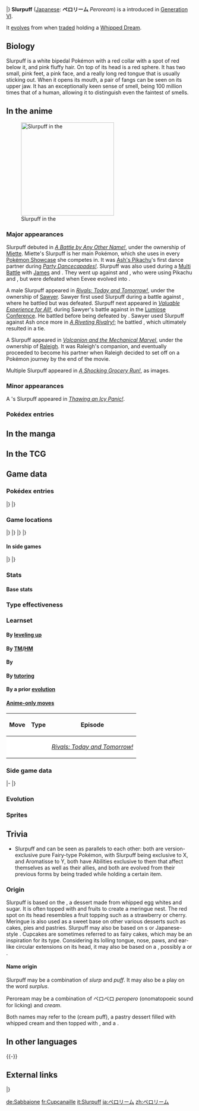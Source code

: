 {{PokémonPrevNext/Head|type=Fairy}}
{{PokémonPrevNext/Pokémon|type=Fairy|prevnum=684|prev=Swirlix|nextnum=686|next=Inkay}}
|}
{{Pokémon Infobox
|name=Slurpuff
|jname=ペロリーム
|tmname=Peroream
|jtranslit=Perorīmu
|category=Meringue
|typebox=1
|type1=Fairy
|abilityn=d
|ability1=Sweet Veil
|abilityd=Unburden
|ndex=685
|karea=Central
|kdex=132
|height-ftin=2'07"
|height-m=0.8
|weight-lbs=11.0
|weight-kg=5.0
|egggroupn=1
|egggroup1=Fairy
|gendercode=127
|eggcycles=20
|evtotal=2
|evde=2
|expyield=168
|lv100exp=1,000,000
|color=White
|catchrate=140
|body=12
|pokefordex=slurpuff
|generation=6
|friendship=70
}}
'''Slurpuff''' ([[List of Japanese Pokémon names|Japanese]]: '''ペロリーム''' ''Peroream'') is a {{type|Fairy}} {{OBP|Pokémon|species}} introduced in [[Generation VI]].

It [[Evolution|evolves]] from {{p|Swirlix}} when [[trade]]d holding a [[Whipped Dream]].

==Biology==
Slurpuff is a white bipedal Pokémon with a red collar with a spot of red below it, and pink fluffy hair. On top of its head is a red sphere. It has two small, pink feet, a pink face, and a really long red tongue that is usually sticking out. When it opens its mouth, a pair of fangs can be seen on its upper jaw. It has an exceptionally keen sense of smell, being 100 million times that of a human, allowing it to distinguish even the faintest of smells.

==In the anime==
[[File:Sawyer Slurpuff.png|thumb|left|250px|Slurpuff in the {{pkmn|anime}}]]
===Major appearances===
Slurpuff debuted in ''[[XY026|A Battle by Any Other Name!]]'', under the ownership of [[Miette]]. Miette's Slurpuff is her main Pokémon, which she uses in every [[Pokémon Showcase]] she competes in. It was [[Ash's Pikachu]]'s first dance partner during ''[[XY105|Party Dancecapades!]]''. Slurpuff was also used during a [[Multi Battle]] with [[James]] and {{TP|James|Inkay}}. They went up against {{Ash}} and {{an|Serena}}, who were using Pikachu and {{TP|Serena|Eevee}}, but were defeated when Eevee evolved into {{p|Sylveon}}.

A male Slurpuff appeared in ''[[XY075|Rivals: Today and Tomorrow!]]'', under the ownership of [[Sawyer]]. Sawyer first used Slurpuff during a battle against {{Ash}}, where he battled {{AP|Hawlucha}} but was defeated. Slurpuff next appeared in ''[[XY126|Valuable Experience for All!]]'', during Sawyer's battle against {{an|Tierno}} in the [[Lumiose Conference]]. He battled {{p|Raichu}} before being defeated by {{TP|Tierno|Blastoise}}. Sawyer used Slurpuff against Ash once more in ''[[XY128|A Riveting Rivalry!]]''; he battled {{AP|Goodra}}, which ultimately resulted in a tie.

A Slurpuff appeared in ''[[M19|Volcanion and the Mechanical Marvel]]'', under the ownership of [[Raleigh]]. It was Raleigh's companion, and eventually proceeded to become his partner when Raleigh decided to set off on a Pokémon journey by the end of the movie.

Multiple Slurpuff appeared in ''[[SM006|A Shocking Grocery Run!]]'', as images.

===Minor appearances===
A {{pkmn|Trainer}}'s Slurpuff appeared in ''[[XY057|Thawing an Icy Panic!]]''.
===Pokédex entries===
{{Animedexheader|Kalos}}
{{Animedexbody|XY026|Slurpuff|Ash's Pokédex|Slurpuff, the Meringue Pokémon. Slurpuff's keen sense of smell is especially sensitive, much more than people's.}}
{{Animedexfooter/Pokémon|''XY''|Kalos}}

==In the manga==

==In the TCG==
{{main|Slurpuff (TCG)}}

==Game data==
===Pokédex entries===
{{Dex/Header|type=fairy}}
{{Dex/NA|gen=VI}}
{{Dex/Gen|gen=VI}}
{{Dex/Entry1|v=X|t=FFF|entry=It can distinguish the faintest of scents. It puts its sensitive sense of smell to use by helping pastry chefs in their work.}}
{{Dex/Entry1|v=Y|entry=Its sense of smell is 100 million times better than a human's, so even the faintest scent tells it about everything in the area. It's like it can see with its nose!}}
{{Dex/Entry1|v=Omega Ruby|t=FFF|entry=It can distinguish the faintest of scents. It puts its sensitive sense of smell to use by helping pastry chefs in their work.}}
{{Dex/Entry1|v=Alpha Sapphire|t=FFF|entry=Its sense of smell is 100 million times better than a human's, so even the faintest scent tells it about everything in the area. It's like it can see with its nose!}}
|}
|}
{{Dex/Footer}}

===Game locations===
{{Availability/Header|type=fairy}}
{{Availability/NA|gen=VI}}
{{Availability/Gen|gen=VI}}
{{Availability/Entry2|v=X|v2=Y|t=FFF|area=[[Evolution|Evolve]] {{p|Swirlix}}}}
{{Availability/Entry2/None|v=Omega Ruby|v2=Alpha Sapphire}}
|}
|}
{{Availability/Gen|gen=VII}}
{{Availability/Entry2/None|v=Sun|v2=Moon|area=[[Pokémon Bank]]}}
{{Availability/Entry2/None|v=Ultra Sun|v2=Ultra Moon|area=[[Pokémon Bank]]}}
|}
|}
{{Availability/Footer}}

====In side games====
{{Availability/Header|type=Fairy}}
{{Availability/NA|gen=VI}}
{{Availability/Gen|gen=VI}}
{{Availability/Entry1|1|v=Battle Trozei|color={{defense color}}|area=[[Mountain of Order#Stage 1|Mountain of Order: Stage 1]]}}
{{Availability/Entry1|1|v=Shuffle|color={{beauty color}}|area=[[Sweet Strasse|Sweet Strasse: Stage 86]]<br>Event: ''[[Special Stages#Special Daily Pokémon (Third release)|Special Daily Pokémon]]'' <small>(Third release; Winking)</small>}}
{{Availability/Entry1|1|v=Rumble World|color={{fire color}}|area=[[Fairy Land#Pixie Glen|Fairy Land: Pixie Glen]] <small>(All Areas, Entrance Boss)</small>}}
|}
|}
{{Availability/Footer}}

===Stats===
====Base stats====
{{BaseStats
|type=Fairy
|HP=     82
|Attack= 80
|Defense=86
|SpAtk=  85
|SpDef=  75
|Speed=  72}}

===Type effectiveness===
{{TypeEffectiveness
|type1=Fairy
|Normal=  100
|Flying=  100
|Fighting= 50
|Ground=  100
|Rock=    100
|Bug=      50
|Poison=  200
|Ghost=   100
|Steel=   200
|Fire=    100
|Water=   100
|Grass=   100
|Electric=100
|Psychic= 100
|Ice=     100
|Dragon=    0
|Dark=     50
|Fairy=   100
|notes=yes
|fairy=yes
|newdragon=1}}

===Learnset===
====By [[Level|leveling up]]====
{{learnlist/levelh/7|Slurpuff|Fairy|Fairy|6}}
{{learnlist/level7|1|Sweet Scent|Normal|Status|&mdash;|100|20}}
{{learnlist/level7|1|Tackle|Normal|Physical|40|100|35}}
{{learnlist/level7|1|Fairy Wind|Fairy|Special|40|100|30||'''}}
{{learnlist/level7|1|Play Nice|Normal|Status|&mdash;|&mdash;|20}}
{{learnlist/level7|5|Fairy Wind|Fairy|Special|40|100|30||'''}}
{{learnlist/level7|8|Play Nice|Normal|Status|&mdash;|&mdash;|20}}
{{learnlist/level7|10|Fake Tears|Dark|Status|&mdash;|100|20}}
{{learnlist/level7|13|Round|Normal|Special|60|100|15}}
{{learnlist/level7|17|Cotton Spore|Grass|Status|&mdash;|100|40}}
{{learnlist/level7|21|Endeavor|Normal|Physical|&mdash;|100|5}}
{{learnlist/level7|26|Aromatherapy|Grass|Status|&mdash;|&mdash;|5}}
{{learnlist/level7|31|Draining Kiss|Fairy|Special|50|100|10||'''}}
{{learnlist/level7|36|Energy Ball|Grass|Special|90|100|10}}
{{learnlist/level7|41|Cotton Guard|Grass|Status|&mdash;|&mdash;|10}}
{{learnlist/level7|45|Wish|Normal|Status|&mdash;|&mdash;|10}}
{{learnlist/level7|49|Play Rough|Fairy|Physical|90|90|10||'''}}
{{learnlist/level7|58|Light Screen|Psychic|Status|&mdash;|&mdash;|30}}
{{learnlist/level7|67|Safeguard|Normal|Status|&mdash;|&mdash;|25}}
{{learnlist/levelf/7|Slurpuff|Fairy|Fairy|6}}

====By [[TM]]/[[HM]]====
{{learnlist/tmh/7|Slurpuff|Fairy|Fairy|6}}
{{learnlist/tm7|TM04|Calm Mind|Psychic|Status|&mdash;|&mdash;|20}}
{{learnlist/tm7|TM06|Toxic|Poison|Status|&mdash;|90|10}}
{{learnlist/tm7|TM10|Hidden Power|Normal|Special|60|100|15}}
{{learnlist/tm7|TM11|Sunny Day|Fire|Status|&mdash;|&mdash;|5}}
{{learnlist/tm7|TM15|Hyper Beam|Normal|Special|150|90|5}}
{{learnlist/tm7|TM16|Light Screen|Psychic|Status|&mdash;|&mdash;|30}}
{{learnlist/tm7|TM17|Protect|Normal|Status|&mdash;|&mdash;|10}}
{{learnlist/tm7|TM18|Rain Dance|Water|Status|&mdash;|&mdash;|5}}
{{learnlist/tm7|TM20|Safeguard|Normal|Status|&mdash;|&mdash;|25}}
{{learnlist/tm7|TM21|Frustration|Normal|Physical|&mdash;|100|20}}
{{learnlist/tm7|TM24|Thunderbolt|Electric|Special|90|100|15}}
{{learnlist/tm7|TM27|Return|Normal|Physical|&mdash;|100|20}}
{{learnlist/tm7|TM29|Psychic|Psychic|Special|90|100|10}}
{{learnlist/tm7|TM32|Double Team|Normal|Status|&mdash;|&mdash;|15}}
{{learnlist/tm7|TM35|Flamethrower|Fire|Special|90|100|15}}
{{learnlist/tm7|TM42|Facade|Normal|Physical|70|100|20}}
{{learnlist/tm7|TM44|Rest|Psychic|Status|&mdash;|&mdash;|10}}
{{learnlist/tm7|TM45|Attract|Normal|Status|&mdash;|100|15}}
{{learnlist/tm7|TM46|Thief|Dark|Physical|60|100|25}}
{{learnlist/tm7|TM48|Round|Normal|Special|60|100|15}}
{{learnlist/tm7|TM53|Energy Ball|Grass|Special|90|100|10}}
{{learnlist/tm7|TM68|Giga Impact|Normal|Physical|150|90|5}}
{{learnlist/tm7|TM77|Psych Up|Normal|Status|&mdash;|&mdash;|10}}
{{learnlist/tm7|TM85|Dream Eater|Psychic|Special|100|100|15}}
{{learnlist/tm7|TM87|Swagger|Normal|Status|&mdash;|85|15}}
{{learnlist/tm7|TM88|Sleep Talk|Normal|Status|&mdash;|&mdash;|10}}
{{learnlist/tm7|TM90|Substitute|Normal|Status|&mdash;|&mdash;|10}}
{{learnlist/tm7|TM94|Surf|Water|Special|90|100|15}}
{{learnlist/tm7|TM99|Dazzling Gleam|Fairy|Special|80|100|10||'''}}
{{learnlist/tm7|TM100|Confide|Normal|Status|&mdash;|&mdash;|20}}
{{learnlist/tmf/7|Slurpuff|Fairy|Fairy|6}}

====By {{pkmn|breeding}}====
{{learnlist/breedh/7|Slurpuff|Fairy|Fairy|6}}
{{learnlist/breed7|{{MSP|035|Clefairy}}{{MSP|176|Togetic}}{{MSP|468|Togekiss}}{{MSP|531|Audino}}|After You|Normal|Status|&mdash;|&mdash;|15}}
{{learnlist/breed7|{{MSP|183|Marill}}|Belly Drum|Normal|Status|&mdash;|&mdash;|10|*}}
{{learnlist/breed7|{{MSP|300|Skitty}}{{MSP|311|Plusle}}{{MSP|312|Minun}}|Copycat|Normal|Status|&mdash;|&mdash;|20}}
{{learnlist/breed7|{{MSP|742|Cutiefly}}|Sticky Web|Bug|Status|—|—|20|*{{sup/7|USUM}}}}
{{learnlist/breed7|{{MSP|176|Togetic}}|Yawn|Normal|Status|&mdash;|&mdash;|10}}
{{learnlist/breedf/7|Slurpuff|Fairy|Fairy|6}}

====By [[Move Tutor|tutoring]]====
{{learnlist/tutorh/7|Slurpuff|Fairy|Fairy|6}}
{{learnlist/tutor7|After You|Normal|Status|—|—|15|||no|yes}}
{{learnlist/tutor7|Covet|Normal|Physical|60|100|25|||no|yes}}
{{learnlist/tutor7|Drain Punch|Fighting|Physical|75|100|10|||no|yes}}
{{learnlist/tutor7|Endeavor|Normal|Physical|—|100|5|||no|yes}}
{{learnlist/tutor7|Gastro Acid|Poison|Status|—|100|10|||no|yes}}
{{learnlist/tutor7|Heal Bell|Normal|Status|—|—|5|||no|yes}}
{{learnlist/tutor7|Helping Hand|Normal|Status|—|—|20|||no|yes}}
{{learnlist/tutor7|Magic Coat|Psychic|Status|—|—|15|||no|yes}}
{{learnlist/tutor7|Snore|Normal|Special|50|100|15|||no|yes}}
{{learnlist/tutorf/7|Slurpuff|Fairy|Fairy|6}}

====By a prior [[evolution]]====
{{learnlist/prevoh/7|Slurpuff|Fairy|Fairy|6}}
{{learnlist/prevo7null}}
{{learnlist/prevof/7|Slurpuff|Fairy|Fairy|6}}

====[[Anime move errors|Anime-only moves]]====
{| class="roundy" style="margin:auto; background: #{{fairy color light}}; border: 3px solid #{{fairy color}}"
|-
! style="{{roundytl|5px}}" | Move
! Type
! style="{{roundytr|5px}}" | Episode
|-
| style="background:#fff; {{roundybl|5px}}" | {{m|Electro Ball}}
| style="background:#fff" | {{typecolor|Electric}}
| style="background:#fff; {{roundybr|5px}}" | ''[[XY075|Rivals: Today and Tomorrow!]]''
|}

===Side game data===
{{Spindata/Head|type=Fairy}}
{{Template:Spindata/Battle Trozei|col=6|type=Fairy|ndex=685
|power=2
}}
|-
{{Spindata/Shuffle|col=3|type=Fairy|ndex=685|num=071
|min=60
|max=120
|raisemaxlevel=10
|skill=Opportunist
|skilldesc=Rarely increases damage.
|swapper=Cheer
}}
{{Spindata/Shuffle|col=3|type=Fairy|ndex=685Winking|num=071
|min=60
|max=105
|raisemaxlevel=5
|skill=Cross Attack
|skilldesc=Increases damage when making a + shaped match.
}}
|}

===Evolution===
{{Evobox-2
|type1=fairy
|pictype=art
|no1=684
|name1=Swirlix
|type1-1=Fairy
|evo1={{bag|Pal Pad}} + {{bag|Whipped Dream}}<br>{{color2|000|Trade}}<br>holding {{color2|000|Whipped Dream}}
|no2=685
|name2=Slurpuff
|type1-2=Fairy
}}

===Sprites===
{{Spritebox/Header|type=fairy}}
{{Spritebox/NA|gen=VI}}
{{Spritebox/6|ndex=685}}
{{Spritebox/7|ndex=685}}
{{Spritebox/Footer|685|Slurpuff}}

==Trivia==
* Slurpuff and {{p|Aromatisse}} can be seen as parallels to each other: both are version-exclusive pure Fairy-type Pokémon, with Slurpuff being exclusive to X, and Aromatisse to Y, both have Abilities exclusive to them that affect themselves as well as their allies, and both are evolved from their previous forms by being traded while holding a certain item.

===Origin===
Slurpuff is based on the {{wp|meringue}}, a dessert made from whipped egg whites and sugar. It is often topped with {{wp|whipped cream}} and fruits to create a meringue nest. The red spot on its head resembles a fruit topping such as a strawberry or cherry. Meringue is also used as a sweet base on other various desserts such as cakes, pies and pastries. Slurpuff may also be based on {{wp|cupcake}}s or Japanese-style {{wp|mille-feuille}}. Cupcakes are sometimes referred to as fairy cakes, which may be an inspiration for its type. Considering its lolling tongue, nose, paws, and ear-like circular extensions on its head, it may also be based on a {{wp|dog}}, possibly a {{wp|Bichon Frise}} or {{wp|poodle}}.

====Name origin====
Slurpuff may be a combination of ''slurp'' and ''puff''. It may also be a play on the word ''surplus''.

Peroream may be a combination of ペロペロ ''peropero'' (onomatopoeic sound for licking) and ''cream''.

Both names may refer to the {{wp|profiterole}} (cream puff), a pastry dessert filled with whipped cream and then topped with {{wp|ganache}}, and a {{wp|sauce}}.

==In other languages==
{{Other languages|type=Fairy|type2=Fairy
|ja=ペロリーム ''Peroream''|jameaning=From {{tt|ペロペロ ''peropero''|onomatopoeic sound for licking}} and ''cream''
|fr=Cupcanaille|frmeaning=From ''cupcake'' and ''{{tt|canaille|rascal}}''
|es=Slurpuff|esmeaning=Same as English name
|de=Sabbaione|demeaning=From ''{{tt|sabbern|to drool}}'' and ''{{wp|Zabaione}}''
|it=Slurpuff|itmeaning=Same as English name
|ko=나루림 ''Narurim''|komeaning=From {{tt|낼름낼름 ''naelleum'naelleum''|onomatopoeia for licking}} and ''cream''
|zh_cmn=胖甜妮 ''Pàngtiánní''|zh_cmnmeaning=From {{tt|胖 ''pàng''|fat}}, {{tt|甜 ''tián''|sweet}}, and {{tt|妮 ''ní''|girl}}
|zh_yue=胖甜妮 ''Buhntìhmnèih''|zh_yuemeaning=From {{tt|胖 ''buhn''|fat}}, {{tt|甜 ''tìhm''|sweet}}, and {{tt|妮 ''nèih''|girl}}
|hi=स्लरपफ ''Slurpuff''|himeaning=Transcription of English name
|ru=Слёрпафф ''Slyorpaff''|rumeaning=Transcription of English name
}}
{{-}}

==External links==

{{PokémonPrevNext/Head|type=Fairy}}
{{PokémonPrevNext/Pokémon|type=Fairy|prevnum=684|prev=Swirlix|nextnum=686|next=Inkay}}
|}
{{Project Pokédex notice}}

[[de:Sabbaione]]
[[fr:Cupcanaille]]
[[it:Slurpuff]]
[[ja:ペロリーム]]
[[zh:ペロリーム]]
